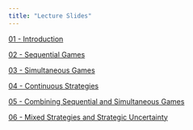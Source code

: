 ```yaml
---
title: "Lecture Slides"
---
```


[01 - Introduction](01Intro/01-main.html){target="_blank"}

[02 - Sequential Games](02SequentialGames/02-main.html){target="_blank"}

[03 - Simultaneous Games](03SimultaneousGames/03-main.html){target="_blank"}

[04 - Continuous Strategies](04ContinuousStrats/04-main.html){target="_blank"}

[05 - Combining Sequential and Simultaneous Games](05CombinedGames/05-main.html){target="_blank"}

[06 - Mixed Strategies and Strategic Uncertainty](06MixedStrategies/06-main.html){target="_blank"}

